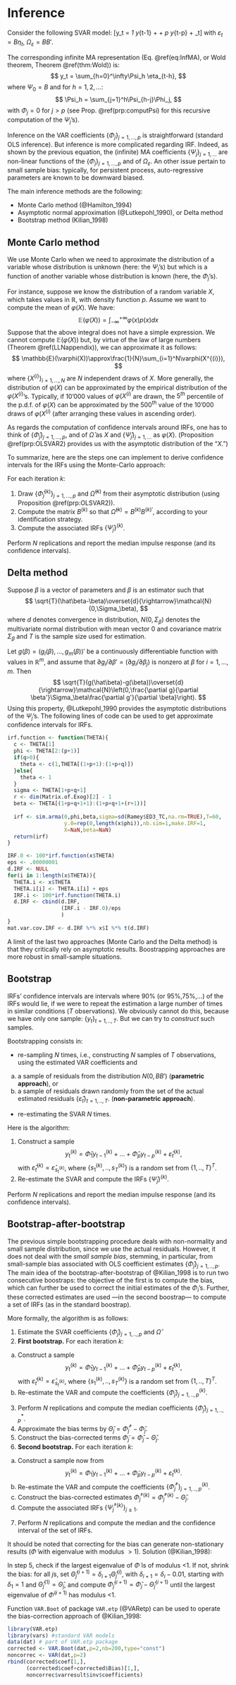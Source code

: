 # Inference {#Inference}

Consider the following SVAR model:
\[y_t = \Phi_1 y_{t-1} + \dots + \Phi_p y_{t-p} + \varepsilon_t\]
with $\varepsilon_t=B\eta_t$, $\Omega_\varepsilon=BB'$.

The corresponding infinite MA representation (Eq. \@ref(eq:InfMA), or Wold theorem, Theorem \@ref(thm:Wold)) is:
$$
y_t = \sum_{h=0}^\infty\Psi_h \eta_{t-h},
$$
where $\Psi_0=B$ and for $h=1,2,\dots$:
$$
\Psi_h = \sum_{j=1}^h\Psi_{h-j}\Phi_j,
$$
with $\Phi_j=0$ for $j>p$ (see Prop. \@ref(prp:computPsi) for this recursive computation of the $\Psi_j$'s).

Inference on the VAR coefficients $\{\Phi_j\}_{j=1,...,p}$ is straightforward (standard OLS inference). But inference is more complicated regarding IRF. Indeed, as shown by the previous equation, the (infinite) MA coefficients $\{\Psi_j\}_{j=1,...}$ are non-linear functions of the $\{\Phi_j\}_{j=1,...,p}$ and of $\Omega_\varepsilon$. An other issue pertain to small sample bias: typically, for persistent process, auto-regressive parameters are known to be downward biased.

The main inference methods are the following:

* Monte Carlo method (@Hamilton_1994)
* Asymptotic normal approximation (@Lutkepohl_1990), or Delta method
* Bootstrap method (Kilian_1998)



## Monte Carlo method

We use Monte Carlo when we need to approximate the distribution of a variable whose distribution is unknown (here: the $\Psi_j$'s) but which is a function of another variable whose distribution is known (here, the $\Phi_j$'s).

For instance, suppose we know the distribution of a random variable $X$, which takes values in $\mathbb{R}$, with density function $p$. Assume we want to compute the mean of $\varphi(X)$. We have:
$$
\mathbb{E}(\varphi(X))=\int_{-\infty}^{+\infty}\varphi(x)p(x)dx
$$
Suppose that the above integral does not have a simple expression. We cannot compute $\mathbb{E}(\varphi(X))$ but, by virtue of the law of large numbers (Theorem \@ref(LLNappendix)), we can approximate it as follows:
$$
\mathbb{E}(\varphi(X))\approx\frac{1}{N}\sum_{i=1}^N\varphi(X^{(i)}),
$$
where $\{X^{(i)}\}_{i=1,...,N}$ are $N$ independent draws of $X$. More generally, the distribution of $\varphi(X)$ can be approximated by the empirical distribution of the $\varphi(X^{(i)}$'s. Typically, if 10'000 values of $\varphi(X^{(i)}$ are drawn, the $5^{th}$ percentile of the p.d.f. of $\varphi(X)$ can be approximated by the $500^{th}$ value of the 10'000 draws of $\varphi(X^{(i)}$ (after arranging these values in ascending order).

As regards the computation of confidence intervals around IRFs, one has to think of $\{\widehat{\Phi}_j\}_{j=1,...,p}$, and of $\widehat{\Omega}$ as $X$ and $\{\widehat{\Psi}_j\}_{j=1,...}$ as $\varphi(X)$. (Proposition \@ref(prp:OLSVAR2) provides us with the asymptotic distribution of the "$X$.")

To summarize, here are the steps one can implement to derive confidence intervals for the IRFs using the Monte-Carlo approach:

For each iteration $k$:

1. Draw $\{\widehat{\Phi}_j^{(k)}\}_{j=1,...,p}$ and $\widehat{\Omega}^{(k)}$ from their asymptotic distribution (using Proposition \@ref(prp:OLSVAR2)).
2. Compute the matrix $B^{(k)}$ so that $\widehat{\Omega}^{(k)}=B^{(k)}B^{(k)'}$, according to your identification strategy.
4. Compute the associated IRFs $\{\widehat{\Psi}_j\}^{(k)}$.

Perform $N$ replications and report the median impulse response (and its confidence intervals).



## Delta method

Suppose $\beta$ is a vector of parameters and $\beta$ is an estimator such that
$$
\sqrt{T}(\hat\beta-\beta)\overset{d}{\rightarrow}\mathcal{N}(0,\Sigma_\beta),
$$
where $d$ denotes convergence in distribution, $N(0,\Sigma_\beta)$ denotes the multivariate normal distribution with mean vector 0 and covariance matrix $\Sigma_\beta$ and $T$ is the sample size used for estimation.

Let $g(\beta) = (g_l(\beta),..., g_m(\beta))'$ be a continuously differentiable function with values in $\mathbb{R}^m$, and assume that $\partial g_i/\partial
\beta' = (\partial g_i/\partial \beta_j)$ is nonzero at $\beta$ for $i = 1,\dots, m$. Then
$$
\sqrt{T}(g(\hat\beta)-g(\beta))\overset{d}{\rightarrow}\mathcal{N}\left(0,\frac{\partial g}{\partial \beta'}\Sigma_\beta\frac{\partial g'}{\partial \beta}\right).
$$
Using this property, @Lutkepohl_1990 provides the asymptotic distributions of the $\Psi_j$'s. The following lines of code can be used to get approximate confidence intervals for IRFs.


```r
irf.function <- function(THETA){
  c <- THETA[1]
  phi <- THETA[2:(p+1)]
  if(q>0){
    theta <- c(1,THETA[(1+p+1):(1+p+q)])
  }else{
    theta <- 1
  }
  sigma <- THETA[1+p+q+1]
  r <- dim(Matrix.of.Exog)[2] - 1
  beta <- THETA[(1+p+q+1+1):(1+p+q+1+(r+1))]
  
  irf <- sim.arma(0,phi,beta,sigma=sd(Ramey$ED3_TC,na.rm=TRUE),T=60,
                  y.0=rep(0,length(x$phi)),nb.sim=1,make.IRF=1,
                  X=NaN,beta=NaN)
  return(irf)
}

IRF.0 <- 100*irf.function(x$THETA)
eps <- .00000001
d.IRF <- NULL
for(i in 1:length(x$THETA)){
  THETA.i <- x$THETA
  THETA.i[i] <- THETA.i[i] + eps
  IRF.i <- 100*irf.function(THETA.i)
  d.IRF <- cbind(d.IRF,
                 (IRF.i - IRF.0)/eps
                 )
}
mat.var.cov.IRF <- d.IRF %*% x$I %*% t(d.IRF)
```


A limit of the last two approaches (Monte Carlo and the Delta method) is that they critically rely on asymptotic results. Boostrapping approaches are more robust in small-sample situations.


## Bootstrap

IRFs' confidence intervals are intervals where 90\% (or 95\%,75\%,...) of the IRFs would lie, if we were to repeat the estimation a large number of times in similar conditions ($T$ observations). We obviously cannot do this, because we have only one sample: $\{y_t\}_{t=1,..,T}$. But we can try to *construct* such samples.

Bootstrapping consists in:

* re-sampling $N$ times, i.e., constructing $N$ samples of $T$ observations, using the estimated
VAR coefficients and

a. a sample of residuals from the distribution $N(0,BB')$ (**parametric approach**), or
b. a sample of residuals drawn randomly from the set of the actual estimated residuals $\{\hat\varepsilon_t\}_{t=1,..,T}$. (**non-parametric approach**).

* re-estimating the SVAR $N$ times.

Here is the algorithm:

1. Construct a sample
$$
y_t^{(k)}=\widehat{\Phi}_1 y_{t-1}^{(k)} + \dots + \widehat{\Phi}_p y_{t-p}^{(k)} + \hat\varepsilon_t^{(k)},
$$
with $\hat\varepsilon_{t}^{(k)}=\hat\varepsilon_{s_t^{(k)}}$, where $\{s_1^{(k)},..,s_T^{(k)}\}$ is a random set from $\{1,..,T\}^T$.
2. Re-estimate the SVAR and compute the IRFs $\{\widehat{\Psi}_j\}^{(k)}$.

Perform $N$ replications and report the median impulse response (and its confidence intervals).


## Bootstrap-after-bootstrap

The previous simple bootstrapping procedure deals with non-normality and small sample distribution, since we use the actual residuals. However, it does not deal with the *small sample bias*, stemming, in particular, from small-sample bias associated with OLS coefficient estimates $\{\widehat{\Phi}_j\}_{j=1,..,p}$. The main idea of the bootstrap-after-bootstrap of @Kilian_1998 is to run two consecutive boostraps: the objective of the first is to compute the bias, which can further be used to correct the initial estimates of the $\Phi_i$'s. Further, these corrected estimates are used ---in the second boostrap--- to compute a set of IRFs (as in the standard boostrap).

More formally, the algorithm is as follows:

1. Estimate the SVAR coefficients $\{\widehat{\Phi}_j\}_{j=1,..,p}$ and $\widehat{\Omega}$
2. **First bootstrap.** For each iteration $k$:
a. Construct a sample
$$
y_t^{(k)}=\widehat{\Phi}_1 y_{t-1}^{(k)} + \dots + \widehat{\Phi}_p y_{t-p}^{(k)} + \hat\varepsilon_t^{(k)},
$$
with $\hat\varepsilon_{t}^{(k)}=\hat\varepsilon_{s_t^{(k)}}$, where $\{s_1^{(k)},..,s_T^{(k)}\}$ is a random set from $\{1,..,T\}^T$.
b. Re-estimate the VAR and compute the coefficients $\{\widehat{\Phi}_j\}_{j=1,..,p}^{(k)}$.

3. Perform $N$ replications and compute the median coefficients $\{\widehat{\Phi}_j\}_{j=1,..,p}^*$.
4. Approximate the bias terms by $\widehat{\Theta}_j=\widehat{\Phi}_j^*-\widehat{\Phi}_j$.
5. Construct the bias-corrected terms $\widetilde{\Phi}_j=\widehat{\Phi}_j-\widehat{\Theta}_j$.
6. **Second bootstrap.** For each iteration $k$:
a. Construct a sample now from
$$
y_t^{(k)}=\widetilde{\Phi}_1 y_{t-1}^{(k)} + \dots + \widetilde{\Phi}_p y_{t-p}^{(k)} + \hat\varepsilon_t^{(k)}.
$$
b. Re-estimate the VAR and compute the coefficients $\{\widehat{\Phi}^*_j\}_{j=1,..,p}^{(k)}$.
c. Construct the bias-corrected estimates $\widetilde{\Phi}_j^{*(k)}=\widehat{\Phi}_j^{*(k)}-\widehat{\Theta}_j$.
d. Compute the associated IRFs $\{\widetilde{\Psi}_j^{*(k)}\}_{j\ge 1}$.

7. Perform $N$ replications and compute the median and the confidence interval of the set of IRFs.

It should be noted that correcting for the bias can generate non-stationary results ($\tilde \Phi$ with eigenvalue with modulus $>1$). Solution (@Kilian_1998):

In step 5, check if the largest eigenvalue of $\tilde\Phi$ is of modulus <1.
If not, shrink the bias: for all $j$s, set $\widehat{\Theta}_j^{(i+1)}=\delta_{i+1}\widehat{\Theta}_j^{(i)}$, with $\delta_{i+1}=\delta_i-0.01$, starting with $\delta_1=1$ and $\widehat{\Theta}_j^{(1)} =\widehat{\Theta}_j$, and compute $\widetilde{\Phi}_j^{(i+1)}=\widehat{\Phi}_j-\widehat{\Theta}_j^{(i+1)}$ until the largest eigenvalue of $\tilde\Phi^{(i+1)}$ has modulus <1.

Function `VAR.Boot` of package `VAR.etp` (@VARetp) can be used to operate the bias-correction approach of @Kilian_1998:

```r
library(VAR.etp)
library(vars) #standard VAR models
data(dat) # part of VAR.etp package
corrected <- VAR.Boot(dat,p=2,nb=200,type="const")
noncorrec <- VAR(dat,p=2)
rbind(corrected$coef[1,],
      (corrected$coef+corrected$Bias)[1,],
      noncorrec$varresult$inv$coefficients)
```

